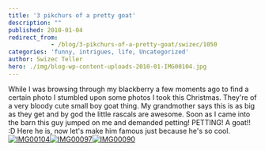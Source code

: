 ```yaml
---
title: '3 pikchurs of a pretty goat'
description: ""
published: 2010-01-04
redirect_from: 
            - /blog/3-pikchurs-of-a-pretty-goat/swizec/1050
categories: 'funny, intrigues, life, Uncategorized'
author: Swizec Teller
hero: ./img/blog-wp-content-uploads-2010-01-IMG00104.jpg
---
```

While I was browsing through my blackberry a few moments ago to find a certain photo I stumbled upon some photos I took this Christmas. They're of a very bloody cute small boy goat thing. My grandmother says this is as big as they get and by god the little rascals are awesome. Soon as I came into the barn this guy jumped on me and demanded petting! PETTING! A goat!! :D Here he is, now let's make him famous just because he's so cool. [![IMG00104](http://swizec.com/blog/wp-content/uploads/2010/01/IMG00104.jpg "IMG00104")](./img/blog-wp-content-uploads-2010-01-IMG00104.jpg)[![IMG00097](http://swizec.com/blog/wp-content/uploads/2010/01/IMG00097.jpg "IMG00097")](./img/blog-wp-content-uploads-2010-01-IMG00097.jpg)[![IMG00090](http://swizec.com/blog/wp-content/uploads/2010/01/IMG00090.jpg "IMG00090")](./img/blog-wp-content-uploads-2010-01-IMG00090.jpg)